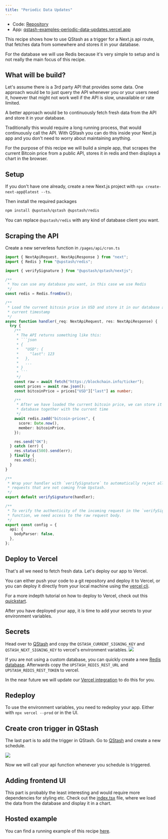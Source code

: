 ```yaml
---
title: "Periodic Data Updates"
---
```


<Note>

- Code:
  [Repository](https://github.com/upstash/qstash-examples/tree/main/periodic-data-updates)
- App:
  [qstash-examples-periodic-data-updates.vercel.app](https://qstash-examples-periodic-data-updates.vercel.app)

</Note>

This recipe shows how to use QStash as a trigger for a Next.js api route, that
fetches data from somewhere and stores it in your database.

For the database we will use Redis because it's very simple to setup and is not
really the main focus of this recipe.

## What will be build?

Let's assume there is a 3rd party API that provides some data. One approach
would be to just query the API whenever you or your users need it, however that
might not work well if the API is slow, unavailable or rate limited.

A better approach would be to continuously fetch fresh data from the API and
store it in your database.

Traditionally this would require a long running process, that would continuously
call the API. With QStash you can do this inside your Next.js app and you don't
need to worry about maintaining anything.

For the purpose of this recipe we will build a simple app, that scrapes the
current Bitcoin price from a public API, stores it in redis and then displays a
chart in the browser.

## Setup

If you don't have one already, create a new Next.js project with
`npx create-next-app@latest --ts`.

Then install the required packages

```bash
npm install @upstash/qstash @upstash/redis
```

You can replace `@upstash/redis` with any kind of database client you want.

## Scraping the API

Create a new serverless function in `/pages/api/cron.ts`

````ts
import { NextApiRequest, NextApiResponse } from "next";
import { Redis } from "@upstash/redis";

import { verifySignature } from "@upstash/qstash/nextjs";

/**
 * You can use any database you want, in this case we use Redis
 */
const redis = Redis.fromEnv();

/**
 * Load the current bitcoin price in USD and store it in our database at the
 * current timestamp
 */
async function handler(_req: NextApiRequest, res: NextApiResponse) {
  try {
    /**
     * The API returns something like this:
     * ```json
     * {
     *   "USD": {
     *     "last": 123
     *   },
     *   ...
     * }
     * ```
     */
    const raw = await fetch("https://blockchain.info/ticker");
    const prices = await raw.json();
    const bitcoinPrice = prices["USD"]["last"] as number;

    /**
     * After we have loaded the current bitcoin price, we can store it in the
     * database together with the current time
     */
    await redis.zadd("bitcoin-prices", {
      score: Date.now(),
      member: bitcoinPrice,
    });

    res.send("OK");
  } catch (err) {
    res.status(500).send(err);
  } finally {
    res.end();
  }
}

/**
 * Wrap your handler with `verifySignature` to automatically reject all
 * requests that are not coming from Upstash.
 */
export default verifySignature(handler);

/**
 * To verify the authenticity of the incoming request in the `verifySignature`
 * function, we need access to the raw request body.
 */
export const config = {
  api: {
    bodyParser: false,
  },
};
````

## Deploy to Vercel

That's all we need to fetch fresh data. Let's deploy our app to Vercel.

You can either push your code to a git repository and deploy it to Vercel, or
you can deploy it directly from your local machine using the
[vercel cli](https://vercel.com/docs/cli).

For a more indepth tutorial on how to deploy to Vercel, check out this
[quickstart](/qstash/quickstarts/vercel-nextjs#4-deploy-to-vercel).

After you have deployed your app, it is time to add your secrets to your
environment variables.

## Secrets

Head over to [QStash](https://console.upstash.com/qstash) and copy the
`QSTASH_CURRENT_SIGNING_KEY` and `QSTASH_NEXT_SIGNING_KEY` to vercel's
environment variables. ![](/img/qstash/vercel_env.png)

If you are not using a custom database, you can quickly create a new
[Redis database](https://console.upstash.com/redis). Afterwards copy the
`UPSTASH_REDIS_REST_URL` and `UPSTASH_REDIS_REST_TOKEN` to vercel.

In the near future we will update our
[Vercel integration](https://vercel.com/integrations/upstash) to do this for
you.

## Redeploy

To use the environment variables, you need to redeploy your app. Either with
`npx vercel --prod` or in the UI.

## Create cron trigger in QStash

The last part is to add the trigger in QStash. Go to
[QStash](https://console.upstash.com/qstash) and create a new schedule.

![](/img/qstash/schedule.png)

Now we will call your api function whenever you schedule is triggered.

## Adding frontend UI

This part is probably the least interesting and would require more dependencies
for styling etc. Check out the
[index.tsx](https://github.com/upstash/qstash-examples/blob/main/periodic-data-updates/pages/index.tsx)
file, where we load the data from the database and display it in a chart.

## Hosted example

You can find a running example of this recipe
[here](https://qstash-examples-periodic-data-updates.vercel.app/).
